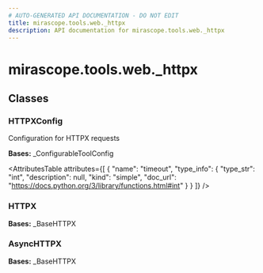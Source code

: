 ```yaml
---
# AUTO-GENERATED API DOCUMENTATION - DO NOT EDIT
title: mirascope.tools.web._httpx
description: API documentation for mirascope.tools.web._httpx
---
```


# mirascope.tools.web._httpx

<ApiType type="Module" />

## Classes

### HTTPXConfig

<ApiType type="Class" />

Configuration for HTTPX requests

**Bases:** _ConfigurableToolConfig

<AttributesTable
  attributes={[
  {
    "name": "timeout",
    "type_info": {
      "type_str": "int",
      "description": null,
      "kind": "simple",
      "doc_url": "https://docs.python.org/3/library/functions.html#int"
    }
  }
]}
/>


### HTTPX

<ApiType type="Class" />

**Bases:** _BaseHTTPX


### AsyncHTTPX

<ApiType type="Class" />

**Bases:** _BaseHTTPX



